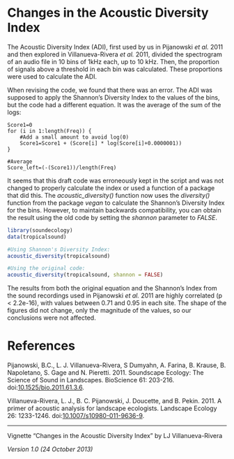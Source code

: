 <!--
%\VignetteEngine{knitr}
%\VignetteIndexEntry{Changes in the Acoustic Diversity Index}
-->

# Changes in the Acoustic Diversity Index #

The Acoustic Diversity Index (ADI), first used by us in Pijanowski *et al.* 2011 and then explored in Villanueva-Rivera *et al.* 2011, divided the spectrogram of an audio file in 10 bins of 1kHz each, up to 10 kHz. Then, the proportion of signals above a threshold in each bin was calculated. These proportions were used to calculate the ADI.

When revising the code, we found that there was an error. The ADI was supposed to apply the Shannon's Diversity Index to the values of the bins, but the code had a different equation. It was the average of the sum of the logs:

```
Score1=0
for (i in 1:length(Freq)) {
	#Add a small amount to avoid log(0)
	Score1=Score1 + (Score[i] * log(Score[i]+0.0000001))
}

#Average
Score_left=(-(Score1))/length(Freq)
```

It seems that this draft code was erroneously kept in the script and was not changed to properly calculate the index or used a function of a package that did this. The *acoustic_diversity()* function now uses the *diversity()* function from the package *vegan* to calculate the Shannon's Diversity Index for the bins. However, to maintain backwards compatibility, you can obtain the result using the old code by setting the *shannon* parameter to *FALSE*.

```r
library(soundecology)
data(tropicalsound)

#Using Shannon's Diversity Index:
acoustic_diversity(tropicalsound)

#Using the original code:
acoustic_diversity(tropicalsound, shannon = FALSE)
```

The results from both the original equation and the Shannon's Index from the sound recordings used in Pijanowski *et al.* 2011 are highly correlated (p < 2.2e-16), with values between 0.71 and 0.95 in each site. The shape of the figures did not change, only the magnitude of the values, so our conclusions were not affected.

# References #

Pijanowski, B.C., L. J. Villanueva-Rivera, S Dumyahn, A. Farina, B. Krause, B. Napoletano, S. Gage and N. Pieretti. 2011. Soundscape Ecology: The Science of Sound in Landscapes. BioScience 61: 203-216. doi:[10.1525/bio.2011.61.3.6](http://www.jstor.org/stable/10.1525/bio.2011.61.3.6).

Villanueva-Rivera, L. J., B. C. Pijanowski, J. Doucette, and B. Pekin. 2011. A primer of acoustic analysis for landscape ecologists. Landscape Ecology 26: 1233-1246. doi:[10.1007/s10980-011-9636-9](http://dx.doi.org/10.1007/s10980-011-9636-9).

- - -

Vignette "Changes in the Acoustic Diversity Index" by LJ Villanueva-Rivera

*Version 1.0 (24 October 2013)*
